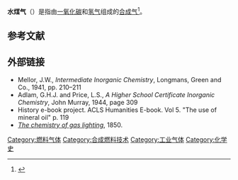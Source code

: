 '''水煤气'''（{{lang-en|Water gas}}）是指由[[一氧化碳|一氧化碳]]和[[氢气|氢气]]组成的[[合成气|合成气]]<ref name=":0">{{Cite book|last=Beddoes|first=Thomas|url=https://books.google.com/books?id=2QcAAAAAQAAJ|title=Considerations on the Medicinal Use of Factitious Airs: And on the Manner of Obtaining Them in Large Quantities. In Two Parts. Part I. by Thomas Beddoes, M.D. Part II. by James Watt, Esq|date=1794|publisher=Bulgin and Rosser|language=en}}</ref>。

==参考文献==
{{reflist}}
==外部链接==
* Mellor, J.W., ''Intermediate Inorganic Chemistry'', Longmans, Green and Co., 1941, pp. 210–211
* Adlam, G.H.J. and Price, L.S., ''A Higher School Certificate Inorganic Chemistry'', John Murray, 1944, page 309
* History e-book project. ACLS Humanities E-book. Vol 5. "The use of mineral oil" p. 119
* ''[https://books.google.com/books?id=sac_AAAAYAAJ The chemistry of gas lighting]'', 1850.

{{燃料氣體}}

[[Category:燃料气体|Category:燃料气体]]
[[Category:合成燃料技术|Category:合成燃料技术]]
[[Category:工业气体|Category:工业气体]]
[[Category:化学史|Category:化学史]]